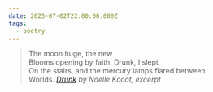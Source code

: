 ```yaml
---
date: 2025-07-02T22:00:00.000Z
tags:
  - poetry
---
```

> The moon huge, the new<br/>
> Blooms opening by faith. Drunk, I slept<br/>
> On the stairs, and the mercury lamps flared between<br/>
> Worlds.
> <cite><i>[Drunk](https://poems.com/poem/drunk)</i> by Noelle Kocot, excerpt</cite>
